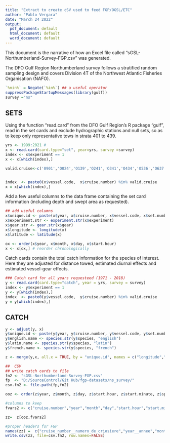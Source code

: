 ```yaml
---
title: "Extract to create cSV used to feed FGP/OGSL/ETC"
author: "Pablo Vergara"
date: "March 24 2022"
output:
  pdf_document: default
  html_document: default
  word_document: default
---
```

This document is the narrative of how an Excel file called "sGSL-Northumberland-Survey-FGP.csv" was generated.

The DFO Gulf Region Northumberland survey follows a stratified random sampling design and covers Division 4T of the Northwest Atlantic Fisheries Organisation (NAFO).


```r
`%nin%` = Negate(`%in%`) ## a useful operator
suppressPackageStartupMessages(library(gulf))
survey ="ns"
```

## SETS
Using the function "read.card" from the DFO Gulf Region's R package "gulf", read in the set cards and exclude hydrographic stations and null sets, so as to keep only representative tows in strata 401 to 439.

```r
yrs <- 1999:2021 # 
x <- read.card(card.type="set", year=yrs, survey =survey)
index <- x$experiment == 1
x <- x[which(index),]

valid.cruise<-c('0901','O024','O139','O241','O341','O434','O536','O637','O030','O022','O029','O103','O129','O026','P126','P021','P521','P018','P024','P041', 'P140', 'P150', 'P151')###only cruise numbers from July/August


index  <- paste0(x$vessel.code,  x$cruise.number) %in% valid.cruise
x = x[which(index),]


```

Add a few useful columns to the data frame containing the set card information (including depth and swept area as requested).
```r
## add useful columns
x$unique.id <- paste(x$year, x$cruise.number, x$vessel.code, x$set.number, sep="-")
x$experiment.str <- experiment.str(x$experiment)
x$gear.str <- gear.str(x$gear)
x$longitude <- longitude(x)
x$latitude <- latitude(x)

ox <- order(x$year, x$month, x$day, x$start.hour)
x <- x[ox,] # reorder chronologically

```

Catch cards contain the total catch information for the species of interest. Here they are adjusted for distance towed, estimated diurnal effects and estimated vessel-gear effects.
```r
### Catch card for all years requesteed (1971 - 2018)
y <- read.card(card.type="catch", year = yrs, survey = survey)
index <- y$experiment == 1
y <- y[which(index),]
index  <- paste0(y$vessel.code,  y$cruise.number) %in% valid.cruise
y = y[which(index),]


```

## CATCH
```r
y <- adjust(y, x)
y$unique.id <- paste(y$year, y$cruise.number, y$vessel.code, y$set.number, sep="-")
y$english.name <- species.str(y$species, "english")
y$latin.name <- species.str(y$species, "latin")
y$french.name <- species.str(y$species, "french")

z <- merge(y,x, all.x = TRUE, by = "unique.id", names = c("longitude","latitude", "gear.str"))

##  CSV
## write catch cards to file
fn2 <- "sGSL-Northumberland-Survey-FGP.csv"
fp  <- "D:/SourceControl/Git Hub/fgp-datasets/ns_survey/"
csv.fn2 <- file.path(fp,fn2)

ooz <- order(z$year, z$month, z$day, z$start.hour, z$start.minute, z$species)

#columns to keep
fvars2 <- c("cruise.number","year","month","day","start.hour","start.minute","latitude","longitude","gear.str","species","french.name","english.name","latin.name","weight.caught","number.caught")

zz=  z[ooz,fvars2]

#proper headers for FGP
names(zz) =  c("cruise_number__numero_de_criosiere","year__annee","month__mois","day_jour","start_hour__heure_de_depart","start_minute__minute_de_depart","latitude","longitude","gear__equipement","species__espece","french_name__nom_francais","english_name__nom_anglais","latin_name__nom_latin","weight_caught__poids_pris","number_caught__quantite__attrape")
write.csv(zz, file=csv.fn2, row.names=FALSE)
```
